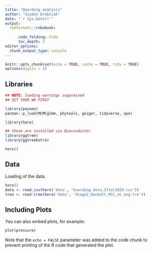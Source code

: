 ```yaml
---
title: "Hoarding analysis"
author: "Szymon Drobniak"
date: "`r Sys.Date()`"
output:
  rmdformats::robobook:
      
      code_folding: hide
      toc_depth: 3
editor_options: 
  chunk_output_type: console
---
```


```r
knitr::opts_chunk$set(echo = TRUE, cache = TRUE, tidy = TRUE)
options(digits = 2)
```

## Libraries

```r

## NOTE: loading warnings suppressed
## SET YOUR WD FIRST

library(pacman)
pacman::p_load(MCMCglmm, phytools, geiger, tidyverse, ape)

library(here)

## these are installed via Biocunductor
library(ggtree)
library(ggtreeExtra)

here()
```
## Data

Loading of the data.

```r
here()
data <- read_csv(here('data', 'hoarding_data_27Jul2020.csv'))
tree <- read.tree(here('data', 'Stage2_Hackett_MCC_no_neg.tre'))
```

## Including Plots

You can also embed plots, for example:

```r
plot(pressure)
```

Note that the `echo = FALSE` parameter was added to the code chunk to prevent printing of the R code that generated the plot.
